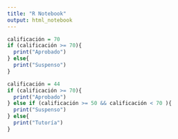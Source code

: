 ```yaml
---
title: "R Notebook"
output: html_notebook
---
```


```r
calificación = 70
if (calificación >= 70){
  print("Aprobado")
} else{
  print("Suspenso")
}
```
```r
calificación = 44
if (calificación >= 70){
  print("Aprobado")
} else if (calificación >= 50 && calificación < 70 ){
  print("Suspenso")
} else{
  print("Tutoría")
}
```

